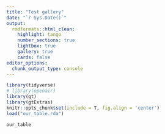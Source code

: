 ```yaml
---
title: "Test gallery"
date: "`r Sys.Date()`"
output:
  rmdformats::html_clean: 
    highlight: tango
    number_sections: true
    lightbox: true
    gallery: true
    cards: false
editor_options: 
  chunk_output_type: console
---
```


```r
library(tidyverse)
# library(openair)
library(gt)
library(gtExtras)
knitr::opts_chunk$set(include = T, fig.align = 'center')
load("our_table.rda")
```

```r
our_table
```
